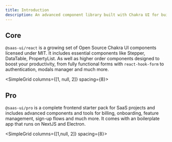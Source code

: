```yaml
---
title: Introduction
description: An advanced component library built with Chakra UI for building high quality SaaS products at speed.
---
```


## Core

`@saas-ui/react` is a growing set of Open Source Chakra UI components licensed under MIT.
It includes essential components like Stepper, DataTable, PropertyList. As well as higher order components designed to boost your productivity,
from fully functional forms with `react-hook-form` to authentication, modals manager and much more.

<SimpleGrid columns={[1, null, 2]} spacing={8}>
  <QuickLink
    href="/docs/core/getting-started"
    width="100%"
    mt="8"
    title="Quickstarts"
    description="Get started quickly with Saas UI."
    label="Get started"
  />
</SimpleGrid>

## Pro

`@saas-ui/pro` is a complete frontend starter pack for SaaS projects and includes advanced components and tools for billing, onboarding, feature management, sign-up flows and much more.
It comes with an boilerplate app that runs on NextJS and Electron.

<SimpleGrid columns={[1,null, 2]} spacing={8}> 
  <QuickLink
    href="/#pricing"
    width='100%'
    mt="8"
    title="Pre-order"
    description="Pre-order now to get access to the private beta."
    label="Pre-order now"
  />

  <QuickLink
    href="/docs/pro/overview"
    width="100%"
    mt="8"
    title="Pro documentation"
    description="Get started with Saas UI Pro."
    label="Get started"
  />
</SimpleGrid>
